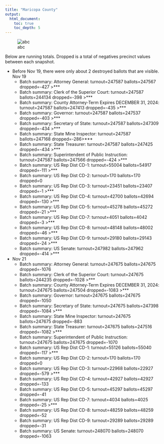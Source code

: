 ```yaml
---
title: "Maricopa County"
output:
  html_document:
    toc: true
    toc_depth: 5
---
```




![abc](gif/animation.gif)

Below are running totals. Dropped is a total of negatives precinct values between each snapshot.

- Before Nov 19, there were only about 2 destroyed ballots that are visible.
Nov 19
  - Batch summary: Attorney General: turnout=247587 ballots=247567 dropped=-427 >***
  - Batch summary: Clerk of the Superior Court: turnout=247587 ballots=244134 dropped=-398 >***
  - Batch summary: County Attorney-Term Expires  DECEMBER 31, 2024: turnout=247587 ballots=247413 dropped=-435 >***
  - Batch summary: Governor: turnout=247587 ballots=247537 dropped=-403 >***
  - Batch summary: Secretary of State: turnout=247587 ballots=247309 dropped=-434 >***
  - Batch summary: State Mine Inspector: turnout=247587 ballots=247168 dropped=-286>***
  - Batch summary: State Treasurer: turnout=247587 ballots=247425 dropped=-434 >***
  - Batch summary: Superintendent of Public Instruction: turnout=247587 ballots=247566 dropped=-424 >***
  - Batch summary: US Rep Dist CD-1: turnout=55004 ballots=54917 dropped=-111 >***
  - Batch summary: US Rep Dist CD-2: turnout=170 ballots=170 dropped=0
  - Batch summary: US Rep Dist CD-3: turnout=23451 ballots=23407 dropped=-1 >***
  - Batch summary: US Rep Dist CD-4: turnout=42700 ballots=42694 dropped=-130 >***
  - Batch summary: US Rep Dist CD-5: turnout=45278 ballots=45272 dropped=-21 >***
  - Batch summary: US Rep Dist CD-7: turnout=4051 ballots=4042 dropped=-3 >***
  - Batch summary: US Rep Dist CD-8: turnout=48148 ballots=48002 dropped=-46 >***
  - Batch summary: US Rep Dist CD-9: turnout=29180 ballots=29143 dropped=-24 >***
  - Batch summary: US Senate: turnout=247982 ballots=247962 dropped=-414 >***

- Nov 21
  - Batch summary: Attorney General: turnout=247675 ballots=247675 dropped=-1076
  - Batch summary: Clerk of the Superior Court: turnout=247675 ballots=244235 dropped=-1028 >***
  - Batch summary: County Attorney-Term Expires  DECEMBER 31, 2024: turnout=247675 ballots=247504 dropped=-1083 >***
  - Batch summary: Governor: turnout=247675 ballots=247675 dropped=-1050
  - Batch summary: Secretary of State: turnout=247675 ballots=247398 dropped=-1084 >***
  - Batch summary: State Mine Inspector: turnout=247675 ballots=247675 dropped=-883
  - Batch summary: State Treasurer: turnout=247675 ballots=247516 dropped=-1082 >***
  - Batch summary: Superintendent of Public Instruction: turnout=247675 ballots=247675 dropped=-1070
  - Batch summary: US Rep Dist CD-1: turnout=55126 ballots=55040 dropped=-117 >***
  - Batch summary: US Rep Dist CD-2: turnout=170 ballots=170 dropped=0
  - Batch summary: US Rep Dist CD-3: turnout=22968 ballots=22927 dropped=-579 >***
  - Batch summary: US Rep Dist CD-4: turnout=42927 ballots=42927 dropped=-133
  - Batch summary: US Rep Dist CD-5: turnout=45297 ballots=45297 dropped=-41
  - Batch summary: US Rep Dist CD-7: turnout=4034 ballots=4025 dropped=-25 >***
  - Batch summary: US Rep Dist CD-8: turnout=48259 ballots=48259 dropped=-52
  - Batch summary: US Rep Dist CD-9: turnout=29289 ballots=29289 dropped=-31
  - Batch summary: US Senate: turnout=248070 ballots=248070 dropped=-1063
